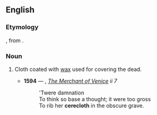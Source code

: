 ==English==

===Etymology===
{{compound|lang=en|cere|cloth}}, from {{der|en|la|cera||wax, cere}}.

===Noun===
{{en-noun}}

# {{lb|en|historical}} Cloth coated with [[wax]] used for covering the dead.
#* '''1594''' — {{w|William Shakespeare}}, ''[[s:The Merchant of Venice|The Merchant of Venice]] ii 7''
#*: 'Twere damnation<br>To think so base a thought; it were too gross<br>To rib her '''cerecloth''' in the obscure grave.

{{c|en|Burial|Fabrics}}